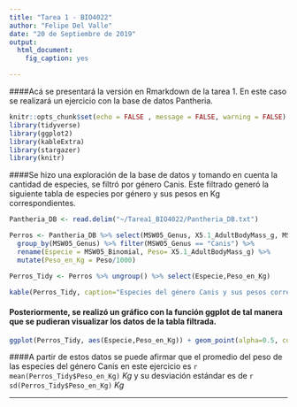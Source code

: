 ```yaml
---
title: "Tarea 1 - BIO4022"
author: "Felipe Del Valle"
date: "20 de Septiembre de 2019"
output:
  html_document:
    fig_caption: yes

---
```


####Acá se presentará la versión en Rmarkdown de la tarea 1. En este caso se realizará un ejercicio con la base de datos Pantheria.

```r
knitr::opts_chunk$set(echo = FALSE , message = FALSE, warning = FALSE)
library(tidyverse)
library(ggplot2)
library(kableExtra)
library(stargazer)
library(knitr)

```

####Se hizo una exploración de la base de datos y tomando en cuenta la cantidad de especies, se filtró por género Canis. Este filtrado generó la siguiente tabla de especies por género y sus pesos en Kg correspondientes.

```r
Pantheria_DB <- read.delim("~/Tarea1_BIO4022/Pantheria_DB.txt")

Perros <- Pantheria_DB %>% select(MSW05_Genus, X5.1_AdultBodyMass_g, MSW05_Binomial) %>%
  group_by(MSW05_Genus) %>% filter(MSW05_Genus == "Canis") %>% 
  rename(Especie = MSW05_Binomial, Peso= X5.1_AdultBodyMass_g) %>% 
  mutate(Peso_en_Kg = Peso/1000)

Perros_Tidy <- Perros %>% ungroup() %>% select(Especie,Peso_en_Kg)

kable(Perros_Tidy, caption="Especies del género Canis y sus pesos correspondientes ", row.names = F , digits = 2) %>% kable_styling(bootstrap_options = c("striped", "hover", full_width = F))


```


#### Posteriormente, se realizó un gráfico con la función ggplot de tal manera que se pudieran visualizar los datos de la tabla filtrada.

```r

ggplot(Perros_Tidy, aes(Especie,Peso_en_Kg)) + geom_point(alpha=0.5, color="Blue", size=4) + theme_light()

```

####A partir de estos datos se puede afirmar que el promedio del peso de las especies del género Canis en este ejercicio es `r mean(Perros_Tidy$Peso_en_Kg)` *Kg* y su desviación estándar es de `r sd(Perros_Tidy$Peso_en_Kg)` *Kg*


---